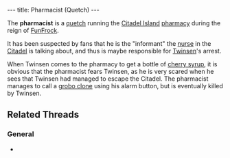---
title: Pharmacist (Quetch)
---

{{twinsunica import}}{{Infobox Enemy
 |image=pharmacistquetch.JPG
 |race=Quetch
 |gender=Male
 |size=average
 |lba1=yes
 |lba2=
 |alignment=funfrock
 |occupation=
 |requires=
 |melee=
 |ranged=
 |magic=
 |explosive=
 |range=
 |speed=
 |damage=
 |rate=
 |reaction=
 |recovery=
}}

The '''pharmacist''' is a [[quetch]] running the [[Citadel Island]] [[pharmacy]] during the reign of [[FunFrock]].

It has been suspected by fans that he is the "informant" the [[nurse]] in the [[Citadel]] is talking about, and thus is maybe responsible for [[Twinsen]]'s arrest.

When Twinsen comes to the pharmacy to get a bottle of [[cherry syrup]], it is obvious that the pharmacist fears Twinsen, as he is very scared when he sees that Twinsen had managed to escape the Citadel. The pharmacist manages to call a [[grobo clone]] using his alarm button, but is eventually killed by Twinsen.

== Related Threads ==
=== General ===
* {{thread|id=4111|title=Pharmacist's relation in the telling of the dream.}}

<!-- remove these category links when they're all automated by categorizers...
[[Category: Quetches]]
[[Category: Male characters]]
[[Category: Average characters]]
[[Category: Adult characters]]
[[Category: Citadel Island inhabitants]] -->